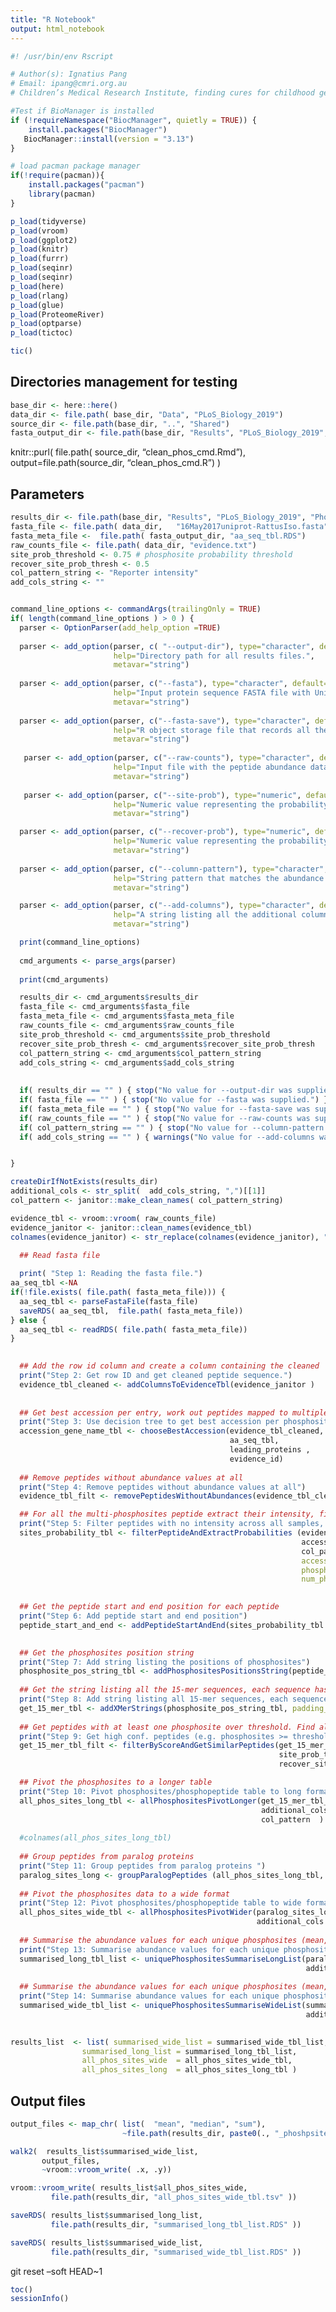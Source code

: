 ```yaml
---
title: "R Notebook"
output: html_notebook
---
```

```r
#! /usr/bin/env Rscript

# Author(s): Ignatius Pang
# Email: ipang@cmri.org.au
# Children’s Medical Research Institute, finding cures for childhood genetic diseases
```

```r

#Test if BioManager is installed 
if (!requireNamespace("BiocManager", quietly = TRUE)) {
    install.packages("BiocManager")
   BiocManager::install(version = "3.13")
}

# load pacman package manager
if(!require(pacman)){
    install.packages("pacman")
    library(pacman)
}

p_load(tidyverse)
p_load(vroom)
p_load(ggplot2)
p_load(knitr)
p_load(furrr)
p_load(seqinr)
p_load(seqinr)
p_load(here)
p_load(rlang)
p_load(glue)
p_load(ProteomeRiver)
p_load(optparse)
p_load(tictoc)

tic()

```
## Directories management for testing
```r
base_dir <- here::here()
data_dir <- file.path( base_dir, "Data", "PLoS_Biology_2019")
source_dir <- file.path(base_dir, "..", "Shared")
fasta_output_dir <- file.path(base_dir, "Results", "PLoS_Biology_2019", "Phosphopeptides")
```


knitr::purl( file.path( source_dir,  "clean_phos_cmd.Rmd"), 
             output=file.path(source_dir, "clean_phos_cmd.R") ) 
      
## Parameters
```r
results_dir <- file.path(base_dir, "Results", "PLoS_Biology_2019", "Phosphopeptides") 
fasta_file <- file.path( data_dir,   "16May2017uniprot-RattusIso.fasta")
fasta_meta_file <-  file.path( fasta_output_dir, "aa_seq_tbl.RDS") 
raw_counts_file <- file.path( data_dir, "evidence.txt") 
site_prob_threshold <- 0.75 # phosphosite probability threshold
recover_site_prob_thresh <- 0.5
col_pattern_string <- "Reporter intensity"
add_cols_string <- ""


command_line_options <- commandArgs(trailingOnly = TRUE)
if( length(command_line_options ) > 0 ) {
  parser <- OptionParser(add_help_option =TRUE)
  
  parser <- add_option(parser, c( "--output-dir"), type="character", default="", dest = "results_dir",
                       help="Directory path for all results files.",
                       metavar="string")   
  
  parser <- add_option(parser, c("--fasta"), type="character", default="", dest = "fasta_file",
                       help="Input protein sequence FASTA file with UniProt FASTA header format.",
                       metavar="string")   
  
  parser <- add_option(parser, c("--fasta-save"), type="character", default="aa_seq_tbl.RDS", dest = "fasta_meta_file",
                       help="R object storage file that records all the sequence and header information in the FASTA file.",
                       metavar="string")   
  
   parser <- add_option(parser, c("--raw-counts"), type="character", default="", dest = "raw_counts_file",
                       help="Input file with the peptide abundance data.",
                       metavar="string")    
  
   parser <- add_option(parser, c("--site-prob"), type="numeric", default=0.75, dest = "site_prob_threshold",
                       help="Numeric value representing the probability threshold for accepting a primary modification site.",
                       metavar="string")      

  parser <- add_option(parser, c("--recover-prob"), type="numeric", default=0.5, dest = "recover_site_prob_thresh",
                       help="Numeric value representing the probability threshold for recovering the abundance data for a lower quality modification site, if the same site has already been found as high probability site.",
                       metavar="string")  
    
  parser <- add_option(parser, c("--column-pattern"), type="character", default="corrected", dest = "col_pattern_string",
                       help="String pattern that matches the abundance data columns. It also facilitate the ID of the sample to be extracted.",
                       metavar="string")   

  parser <- add_option(parser, c("--add-columns"), type="character", default="corrected", dest = "add_cols_string",
                       help="A string listing all the additional columns to be included (e.g. experiment group column). Each column is separated by a comma.",
                       metavar="string")      

  print(command_line_options)
  
  cmd_arguments <- parse_args(parser)
  
  print(cmd_arguments)  

  results_dir <- cmd_arguments$results_dir
  fasta_file <- cmd_arguments$fasta_file
  fasta_meta_file <- cmd_arguments$fasta_meta_file
  raw_counts_file <- cmd_arguments$raw_counts_file
  site_prob_threshold <- cmd_arguments$site_prob_threshold
  recover_site_prob_thresh <- cmd_arguments$recover_site_prob_thresh
  col_pattern_string <- cmd_arguments$col_pattern_string
  add_cols_string <- cmd_arguments$add_cols_string
  
  
  if( results_dir == "" ) { stop("No value for --output-dir was supplied.") }
  if( fasta_file == "" ) { stop("No value for --fasta was supplied.") }
  if( fasta_meta_file == "" ) { stop("No value for --fasta-save was supplied.") }
  if( raw_counts_file == "" ) { stop("No value for --raw-counts was supplied.") }
  if( col_pattern_string == "" ) { stop("No value for --column-pattern was supplied.") }
  if( add_cols_string == "" ) { warnings("No value for --add-columns was supplied.") }


}

createDirIfNotExists(results_dir)
additional_cols <- str_split(  add_cols_string, ",")[[1]] 
col_pattern <- janitor::make_clean_names( col_pattern_string)

```


```r

evidence_tbl <- vroom::vroom( raw_counts_file) 
evidence_janitor <- janitor::clean_names(evidence_tbl)
colnames(evidence_janitor) <- str_replace(colnames(evidence_janitor), "_i_ds", "_ids" )

```


```r
  ## Read fasta file 
  
  print( "Step 1: Reading the fasta file.")
aa_seq_tbl <-NA
if(!file.exists( file.path( fasta_meta_file))) {
  aa_seq_tbl <- parseFastaFile(fasta_file)
  saveRDS( aa_seq_tbl,  file.path( fasta_meta_file))
} else {
  aa_seq_tbl <- readRDS( file.path( fasta_meta_file))
}

  
  ## Add the row id column and create a column containing the cleaned  peptide
  print("Step 2: Get row ID and get cleaned peptide sequence.")
  evidence_tbl_cleaned <- addColumnsToEvidenceTbl(evidence_janitor )
  
  
  ## Get best accession per entry, work out peptides mapped to multiple genes
  print("Step 3: Use decision tree to get best accession per phosphosite evidence entry")
  accession_gene_name_tbl <- chooseBestAccession(evidence_tbl_cleaned,
                                                 aa_seq_tbl,
                                                 leading_proteins ,
                                                 evidence_id)
  
  ## Remove peptides without abundance values at all 
  print("Step 4: Remove peptides without abundance values at all")
  evidence_tbl_filt <- removePeptidesWithoutAbundances(evidence_tbl_cleaned, col_pattern)


```

```r
  ## For all the multi-phosphosites peptide extract their intensity, filter peptide with no intensity across all samples, extract site probabilities
  print("Step 5: Filter peptides with no intensity across all samples, extract intensity data, extract sites")
  sites_probability_tbl <- filterPeptideAndExtractProbabilities (evidence_tbl_filt ,
                                                                 accession_gene_name_tbl,
                                                                 col_pattern,
                                                                 accession_col = leading_proteins,
                                                                 phospho_site_prob_col = phospho_sty_probabilities,
                                                                 num_phospho_site_col = phospho_sty )
  
```


```r
  ## Get the peptide start and end position for each peptide 
  print("Step 6: Add peptide start and end position")
  peptide_start_and_end <- addPeptideStartAndEnd(sites_probability_tbl , aa_seq_tbl )

  
  ## Get the phosphosites position string 
  print("Step 7: Add string listing the positions of phosphosites")
  phosphosite_pos_string_tbl <- addPhosphositesPositionsString(peptide_start_and_end )
  
  ## Get the string listing all the 15-mer sequences, each sequence has the phosphorylation site in the middle
  print("Step 8: Add string listing all 15-mer sequences, each sequence has phosphosite in the center")
  get_15_mer_tbl <- addXMerStrings(phosphosite_pos_string_tbl, padding_length=7)
  
  ## Get peptides with at least one phosphosite over threshold. Find all peptides with same sites as another peptides that contained at least one phosphosies >= threshold.
  print("Step 9: Get high conf. peptides (e.g. phosphosites >= threshold). Get peptide W/ same sites as high conf. peptide.")
  get_15_mer_tbl_filt <- filterByScoreAndGetSimilarPeptides(get_15_mer_tbl,
                                                            site_prob_threshold,
                                                            recover_site_prob_thresh)

  ## Pivot the phosphosites to a longer table 
  print("Step 10: Pivot phosphosites/phosphopeptide table to long format")
  all_phos_sites_long_tbl <- allPhosphositesPivotLonger(get_15_mer_tbl_filt,
                                                        additional_cols ,
                                                        col_pattern  )
  
  #colnames(all_phos_sites_long_tbl)
  
  ## Group peptides from paralog proteins 
  print("Step 11: Group peptides from paralog proteins ")
  paralog_sites_long <- groupParalogPeptides (all_phos_sites_long_tbl, additional_cols )
  
  ## Pivot the phosphosites data to a wide format
  print("Step 12: Pivot phosphosites/phosphopeptide table to wide format")
  all_phos_sites_wide_tbl <- allPhosphositesPivotWider(paralog_sites_long,
                                                       additional_cols )
  
  ## Summarise the abundance values for each unique phosphosites (mean, median, sum), return table in long format
  print("Step 13: Summarise abundance values for each unique phosphosites, long format")
  summarised_long_tbl_list <- uniquePhosphositesSummariseLongList(paralog_sites_long,
                                                                  additional_cols )
  
  ## Summarise the abundance values for each unique phosphosites (mean, median, sum), return table in wide format
  print("Step 14: Summarise abundance values for each unique phosphosites, wide format")
  summarised_wide_tbl_list <- uniquePhosphositesSummariseWideList(summarised_long_tbl_list,
                                                                  additional_cols)
  
```

```r
results_list  <- list( summarised_wide_list = summarised_wide_tbl_list, 
                summarised_long_list = summarised_long_tbl_list, 
                all_phos_sites_wide  = all_phos_sites_wide_tbl, 
                all_phos_sites_long  = all_phos_sites_long_tbl )
```

## Output files 
```r
output_files <- map_chr( list(  "mean", "median", "sum"), 
                         ~file.path(results_dir, paste0(., "_phoshpsites.tsv" )  ) ) 

walk2(  results_list$summarised_wide_list, 
       output_files,
       ~vroom::vroom_write( .x, .y))

vroom::vroom_write( results_list$all_phos_sites_wide, 
         file.path(results_dir, "all_phos_sites_wide_tbl.tsv" ))

saveRDS( results_list$summarised_long_list, 
         file.path(results_dir, "summarised_long_tbl_list.RDS" ))

saveRDS( results_list$summarised_wide_list, 
         file.path(results_dir, "summarised_wide_tbl_list.RDS" ))

```

git reset --soft HEAD~1


```r
toc()
sessionInfo()
```

